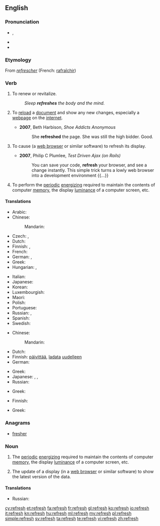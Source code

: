 ==English==

===Pronunciation===
* {{a|UK}} {{IPA|/ɹiˈfɹɛʃ/}}, {{X-SAMPA|/ri"frES/}}
* {{audio|en-us-refresh.ogg|Audio (US)}}
* {{rhymes|ɛʃ}}

===Etymology===
From {{etyl|fro|en}} ''[[refrescher]]'' (French: [[rafraîchir]])

===Verb===
{{wikipedia}}
{{en-verb|refresh|es}}

# To renew or revitalize.
#: ''Sleep '''refreshes''' the body and the mind.''
# {{context|computing|lang=en}} To [[reload]] a [[document]] and show any new changes, especially a [[webpage]] on the [[internet]].
#* '''2007''', Beth Harbison, ''Shoe Addicts Anonymous''
#*: She '''refreshed''' the page. She was still the high bidder. Good.
# {{context|computing|lang=en}} To cause (a [[web browser]] or similar software) to refresh its display.
#* '''2007''', Philip C Plumlee, ''Test Driven Ajax (on Rails)''
#*: You can save your code, '''refresh''' your browser, and see a change instantly. This simple trick turns a lowly web browser into a development environment {{...}}
# To perform the [[periodic]] [[energize|energizing]] required to maintain the contents of computer [[memory]], the display [[luminance]] of a computer screen, etc.<!--Or TV screen, or portable DVD player, or... -->

====Translations====
{{trans-top|To renew or revitalize}}
* Arabic: {{t-|ar|جدد|tr=jáddada|sc=Arab}}
* Chinese:
*: Mandarin: {{t|cmn|提神|tr=tíshén|sc=Hans}}
* Czech: {{t-|cs|občerstvit}}, {{t-|cs|osvěžit}}
* Dutch: {{t-|nl|verfrissen}}
* Finnish: {{t-|fi|virkistää}}, {{t-|fi|piristää}}
* French: {{t+|fr|rafraîchir}}
* German: {{t+|de|erfrischen}}, {{t-|de|auffrischen}}
* Greek: {{t+|el|ανανεώνω|tr=ananeóno|sc=Grek}}
* Hungarian: {{t+|hu|felüdít}}, {{t+|hu|felfrissít}}
{{trans-mid}}
* Italian: {{t-|it|rinfrescare}}
* Japanese: {{t-|ja|爽やか|tr=さわやかにする, sawayaka ni suru|alt=爽やかにする|sc=Jpan}}
* Korean: {{t-|ko|새롭게|tr=saeropge hada|alt=새롭게 하다|sc=Kore}}
* Luxembourgish: {{t-|lb|erfrëschen}}
* Maori: {{t-|mi|tāmata}}
* Polish: {{t+|pl|odświeżyć}}
* Portuguese: {{t+|pt|refrescar}}
* Russian: {{t+|ru|освежать|tr=osvežátʹ|sc=Cyrl}} {{impf}}, {{t+|ru|обновлять|tr=obnovljátʹ|sc=Cyrl}} {{impf}}
* Spanish: {{t-|es|refrescar}}
* Swedish: {{t-|sv|uppfriska}}
{{trans-bottom}}

{{trans-top|To reload a webpage on the internet}}
* Chinese:
*: Mandarin: {{t|cmn|刷新|tr=shuāxīn|sc=Hani}}
* Dutch: {{t-|nl|een webpagina herladen}}
* Finnish: [[päivittää]], [[ladata]] [[uudelleen]]
* German: {{t+|de|erfrischen}}
{{trans-mid}}
* Greek: {{t+|el|ανανεώνω|tr=ananeóno|sc=Grek}}
* Japanese: {{t+|ja|リフレッシュ|tr=rifuresshu suru|alt=リフレッシュする|sc=Jpan}}, {{t-|ja|再読み込み|tr=さいよみこみする, saiyomikomi suru|alt=再読み込みする|sc=Jpan}}, {{t+|ja|更新|alt=更新する|sc=Jpan|tr=kōshin suru}}
* Russian: {{t+|ru|обновлять|tr=obnovljátʹ|sc=Cyrl}} {{impf}}
{{trans-bottom}}

{{trans-top|Periodic energizing required to maintain the contents of computer memory}}
* Greek: {{t+|el|ανανεώνω|tr=ananeóno|sc=Grek}}
{{trans-mid}}
{{trans-bottom}}

{{trans-top|Periodic energizing required to maintain the display luminence of a computer screen}}
* Finnish: {{t-|fi|virkistää}}
{{trans-mid}}
* Greek: {{t+|el|ανανεώνω|tr=ananeóno|sc=Grek}}
{{trans-bottom}}

===Anagrams===
* [[fresher#English|fresher]]

===Noun===
{{en-noun|es}}

# The [[periodic]] [[energize|energizing]] required to maintain the contents of computer [[memory]], the display [[luminance]] of a computer screen, etc.<!--Or TV screen, or portable DVD player, or... -->
# {{context|computing|lang=en}} The update of a display (in a [[web browser]] or similar software) to show the latest version of the data.

====Translations====
{{trans-top|update of a display}}
* Russian: {{t+|ru|обновление|n|tr=obnovlénije}}
{{trans-mid}}
{{trans-bottom}}

[[cy:refresh]]
[[et:refresh]]
[[fa:refresh]]
[[fr:refresh]]
[[gl:refresh]]
[[ko:refresh]]
[[io:refresh]]
[[it:refresh]]
[[kn:refresh]]
[[hu:refresh]]
[[ml:refresh]]
[[my:refresh]]
[[pl:refresh]]
[[simple:refresh]]
[[sv:refresh]]
[[ta:refresh]]
[[te:refresh]]
[[vi:refresh]]
[[zh:refresh]]